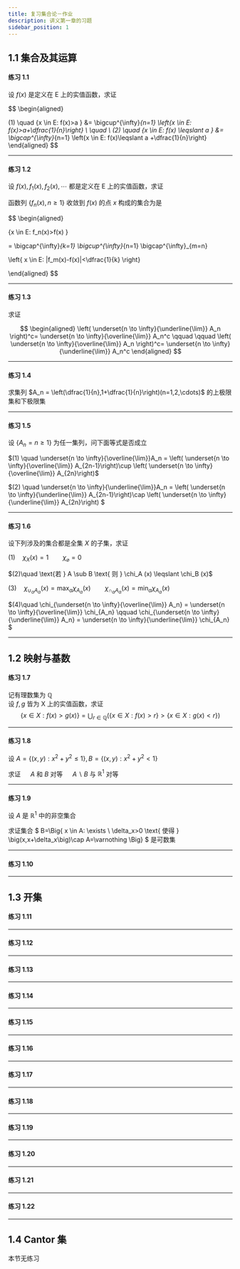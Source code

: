 ```yaml
---
title: 复习集合论－作业
description: 讲义第一章的习题
sidebar_position: 1
---
```



<TOCInline toc={toc} 
    minHeadingLevel={2}
    maxHeadingLevel={2}
/>

## 1.1 集合及其运算

#### 练习 1.1

设 $f(x)$ 是定义在 E 上的实值函数，求证

$$
\begin{aligned}

(1) \quad
\{x \in E: f(x)>a \}
    &= \bigcup^{\infty}_{n=1}
        \left\{x \in E: f(x)>a+\dfrac{1}{n}\right\}
\\
\quad
\\
(2) \quad
\{x \in E: f(x) \leqslant a \}
    &= \bigcap^{\infty}_{n=1}
        \left\{x \in E: f(x)\leqslant a +\dfrac{1}{n}\right\}
\end{aligned}
$$

---

#### 练习 1.2

设 $f(x), f_1(x), f_2(x), \cdots$ 都是定义在 E 上的实值函数，求证

函数列 $\{f_n(x), n \geq 1\}$ 收敛到 $f(x)$ 的点 $x$ 构成的集合为是

$$
\begin{aligned}

\{x \in E: f_n(x)>f(x) \}

= \bigcap^{\infty}_{k=1} \bigcup^{\infty}_{n=1} \bigcap^{\infty}_{m=n}

\left\{ x \in E:
    |f_m(x)-f(x)|<\dfrac{1}{k}
\right\}


\end{aligned}
$$

---

#### 练习 1.3

求证

$$
\begin{aligned}
\left(
    \underset{n \to \infty}{\underline{\lim}}
    A_n
\right)^c=
    \underset{n \to \infty}{\overline{\lim}}
    A_n^c
\qquad \qquad
\left(
    \underset{n \to \infty}{\overline{\lim}}
    A_n
\right)^c=
    \underset{n \to \infty}{\underline{\lim}}
    A_n^c
\end{aligned}
$$

---

#### 练习 1.4

求集列 $A_n = \left(\dfrac{1}{n},1+\dfrac{1}{n}\right)(n=1,2,\cdots)$ 的上极限集和下极限集

---

#### 练习 1.5

设 $\{A_n = n \geqslant 1\}$ 为任一集列，问下面等式是否成立

$(1) \quad
\underset{n \to \infty}{\overline{\lim}}A_n
= \left(
    \underset{n \to \infty}{\overline{\lim}}
    A_{2n-1}\right)\cup
\left(
    \underset{n \to \infty}{\overline{\lim}}
    A_{2n}\right)$

$(2) \quad
\underset{n \to \infty}{\underline{\lim}}A_n
= \left(
    \underset{n \to \infty}{\underline{\lim}}
    A_{2n-1}\right)\cap
\left(
    \underset{n \to \infty}{\underline{\lim}}
    A_{2n}\right)
$

---

#### 练习 1.6

设下列涉及的集合都是全集 $X$ 的子集，求证

$(1)\quad \chi_X (x)=1 \qquad
\chi_\varnothing =0$

$(2)\quad
\text{若 } A \sub B \text{ 则 } \chi_A (x) \leqslant \chi_B (x)$

$(3)\quad
\chi_{\cup_{\alpha} A_\alpha} (x)
= \max_{\alpha} \chi_{A_\alpha} (x)
\qquad
\chi_{\cap_{\alpha} A_\alpha} (x)
= \min_{\alpha} \chi_{A_\alpha} (x)$


$(4)\quad
\chi_{\underset{n \to \infty}{\overline{\lim}} A_n} =
\underset{n \to \infty}{\overline{\lim}} \chi_{A_n}
\qquad
\chi_{\underset{n \to \infty}{\underline{\lim}} A_n} =
\underset{n \to \infty}{\underline{\lim}} \chi_{A_n}
$

---

## 1.2 映射与基数

#### 练习 1.7

记有理数集为 $\mathbb{Q}$  
设 $f, g$ 皆为 X 上的实值函数，求证
$$
\Big\{x \in X: f(x)>g(x)\Big\}=\bigcup_{r \in \mathbb{Q}}
\bigg(
\Big\{x \in X: f(x)>r\Big\}>\Big\{x \in X: g(x)<r\Big\}
\bigg)
$$

---

#### 练习 1.8

设 $A=\{(x,y): x^2+y^2\leqslant 1\}, B=\{(x,y): x^2+y^2<1\}$

求证 &emsp; $A$ 和 $B$ 对等 &emsp; $A \backslash B$ 与 $\mathbb{R}^1$ 对等

---

#### 练习 1.9

设 $A$ 是 $\mathbb{R}^1$ 中的非空集合

求证集合
$
B=\Big\{
    x \in A: \exists \ \delta_x>0 \text{ 使得 }
    \big(x,x+\delta_x\big)\cap A=\varnothing
\Big\}
$
是可数集

---

#### 练习 1.10

---

## 1.3 开集


#### 练习 1.11

---

#### 练习 1.12

---

#### 练习 1.13

---

#### 练习 1.14

---

#### 练习 1.15

---

#### 练习 1.16

---

#### 练习 1.17

---

#### 练习 1.18

---

#### 练习 1.19

---

#### 练习 1.20

---

#### 练习 1.21

---

#### 练习 1.22

---

## 1.4 Cantor 集

本节无练习

